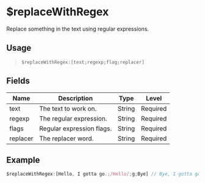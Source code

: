 # $replaceWithRegex
Replace something in the text using regular expressions.

## Usage
> `$replaceWithRegex:[text;regexp;flag;replacer]`

## Fields
| Name     | Description               | Type   | Level    |
| -------- | ------------------------- | ------ | -------- |
| text     | The text to work on.      | String | Required |
| regexp   | The regular expression.   | String | Required |
| flags    | Regular expression flags. | String | Required |
| replacer | The replacer word.        | String | Required |

## Example
```js
$replaceWithRegex:[Hello, I gotta go.;/Hello/;g;Bye] // Bye, I gotta go.
```